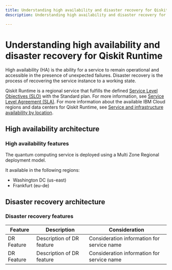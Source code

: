 ```yaml
---
title: Understanding high availability and disaster recovery for Qiskit Runtime
description: Understanding high availability and disaster recovery for Qiskit Runtime

---
```


# Understanding high availability and disaster recovery for Qiskit Runtime

High availability (HA) is the ability for a service to remain operational and accessible in the presence of unexpected failures. Disaster recovery is the process of recovering the service instance to a working state.

Qiskit Runtime is a regional service that fulfills the defined [Service Level Objectives (SLO)](/docs/resiliency?topic=resiliency-slo) with the Standard plan. For more information, see [Service Level Agreement (SLA)](https://www.ibm.com/support/customer/csol/terms/?id=i126-9268&lc=en). For more information about the available IBM Cloud regions and data centers for Qiskit Runtime, see [Service and infrastructure availability by location](/docs/overview?topic=overview-services_region).

## High availability architecture

### High availability features

The quantum computing service is deployed using a Multi Zone Regional deployment model.


It available in the following regions:

- Washington DC (us-east)
- Frankfurt (eu-de)

## Disaster recovery architecture

### Disaster recovery features

| Feature | Description | Consideration |
| -------------- | -------------- | -------------- |
| DR Feature | Description of DR feature | Consideration information for service name |
| DR Feature | Description of DR feature | Consideration information for service name |